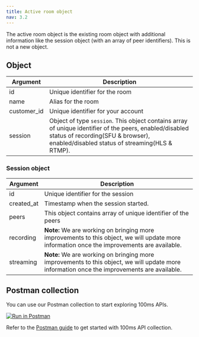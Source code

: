 ```yaml
---
title: Active room object
nav: 3.2
---
```


The active room object is the existing room object with additional information like the session object (with an array of peer identifiers). This is not a new object.

<EndpointRequest title="https://api.100ms.live/v2/active-rooms" />

## Object

| Argument    | Description                                                                                                                                                                                    |
| ----------- | ---------------------------------------------------------------------------------------------------------------------------------------------------------------------------------------------- |
| id          | Unique identifier for the room                                                                                                                                                                 |
| name        | Alias for the room                                                                                                                                                                             |
| customer_id | Unique identifier for your account                                                                                                                                                             |
| session     | Object of type `session`. This object contains array of unique identifier of the peers, enabled/disabled status of recording(SFU & browser), enabled/disabled status of streaming(HLS & RTMP). |

### Session object

| Argument   | Description                                                                                                                                 |
| ---------- | ------------------------------------------------------------------------------------------------------------------------------------------- |
| id         | Unique identifier for the session                                                                                                           |
| created_at | Timestamp when the session started.                                                                                                         |
| peers      | This object contains array of unique identifier of the peers                                                                                |
| recording  | **Note:** We are working on bringing more improvements to this object, we will update more information once the improvements are available. |
| streaming  | **Note:** We are working on bringing more improvements to this object, we will update more information once the improvements are available. |

## Postman collection

You can use our Postman collection to start exploring 100ms APIs.

[![Run in Postman](https://run.pstmn.io/button.svg)](https://god.gw.postman.com/run-collection/22726679-47dcd974-29d5-4965-a35b-bf9b74a8b25a?action=collection%2Ffork&collection-url=entityId%3D22726679-47dcd974-29d5-4965-a35b-bf9b74a8b25a%26entityType%3Dcollection%26workspaceId%3Dd9145dd6-337b-4761-81d6-21a30b4147a2)

Refer to the [Postman guide](/server-side/v2/introduction/postman-guide) to get started with 100ms API collection.
